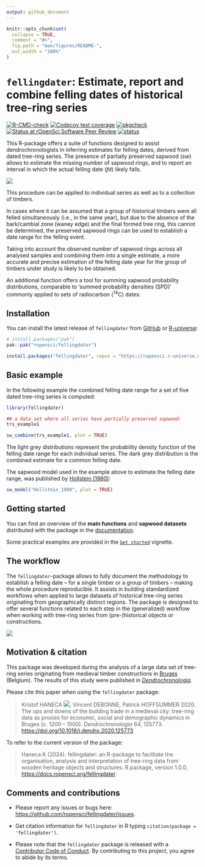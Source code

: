```yaml
---
output: github_document
---
```


<!-- README.md is generated from README.Rmd. Please edit that file -->

```r
knitr::opts_chunk$set(
  collapse = TRUE,
  comment = "#>",
  fig.path = "man/figures/README-",
  out.width = "100%"
)
```

# `fellingdater`: Estimate, report and combine felling dates of historical tree-ring series

<!-- badges: start -->

[![R-CMD-check](https://github.com/ropensci/fellingdater/actions/workflows/R-CMD-check.yaml/badge.svg)](https://github.com/ropensci/fellingdater/actions/workflows/R-CMD-check.yaml)
[![Codecov test coverage](https://codecov.io/gh/ropensci/fellingdater/branch/main/graph/badge.svg)](https://app.codecov.io/gh/ropensci/fellingdater?branch=main)
[![pkgcheck](https://github.com/ropensci/fellingdater/workflows/pkgcheck/badge.svg)](https://github.com/ropensci/fellingdater/actions?query=workflow%3Apkgcheck)
[![Status at rOpenSci Software Peer Review](https://badges.ropensci.org/618_status.svg)](https://github.com/ropensci/software-review/issues/618)
[![status](https://joss.theoj.org/papers/3db8c54ec854b575bf5450336ccb000b/status.svg)](https://joss.theoj.org/papers/3db8c54ec854b575bf5450336ccb000b)
<!-- badges: end -->

This R-package offers a suite of functions designed to assist dendrochronologists in inferring estimates for felling dates, derived from dated tree-ring series. The presence of partially preserved sapwood (*sw*) allows to estimate the missing number of sapwood rings, and to report an interval in which the actual felling date (*fd*) likely falls. 

![](man/figures/cross-section.png)

This procedure can be applied to individual series as well as to a collection of timbers. 

In cases where it can be assumed that a group of historical timbers were all felled simultaneously (i.e., in the same year), but due to the absence of the bark/cambial zone (waney edge) and the final formed tree ring, this cannot be determined, the preserved sapwood rings can be used to establish a date range for the felling event.

Taking into account the observed number of sapwood rings across all analysed samples and combining them into a single estimate, a more accurate and precise estimation of the felling date year for the group of timbers under study is likely to be obtained.

An additional function offers a tool for summing sapwood probability distributions, comparable to 'summed probability densities (SPD)' commonly applied to sets of radiocarbon (^14^C) dates.


## Installation

You can install the latest release of `fellingdater` from [GitHub](https://github.com/ropensci/fellingdater/) or [R-universe](https://ropensci.r-universe.dev/fellingdater):

```r
# install.packages("pak")
pak::pak("ropensci/fellingdater")
```

```r
install.packages("fellingdater", repos = "https://ropensci.r-universe.dev")
```

## Basic example

In the following example the combined felling date range for a set of five dated tree-ring series is computed:

```r
library(fellingdater)

## a data set where all series have partially preserved sapwood:
trs_example1
```

```r
sw_combine(trs_example1, plot = TRUE)
```

The light grey distributions represent the probability density function of the felling date range for each individual series. The dark grey distribution is the combined estimate for a common felling date. 

The sapwood model used in the example above to estimate the felling date range, was published by [Hollstein (1980)](https://search.worldcat.org/nl/title/6391864):

```r
sw_model("Hollstein_1980", plot = TRUE)
```


## Getting started

You can find an overview of the **main functions** and **sapwood datasets** distributed with the package in the [documentation](https://docs.ropensci.org/fellingdater/reference/).

Some practical examples are provided in the [`Get started`](https://docs.ropensci.org/fellingdater/articles/getting_started.html) vignette.


## The workflow

The `fellingdater`-package allows to fully document the methodology to establish a felling date -- for a single
timber or a group of timbers -- making the whole procedure reproducible. It assists in building standardized workflows when applied to large datasets of historical tree-ring series originating from geographically distinct regions. The package is designed to offer several functions related to each step in the (generalized) workflow when working with tree-ring series from (pre-)historical objects or constructions. 

![](man/figures/workflow.png)

## Motivation & citation

This package was developed during the analysis of a large data set of tree-ring series originating from medieval timber constructions in [Bruges](https://en.wikipedia.org/wiki/Bruges) (Belgium). The results of this study were published in [*Dendrochronologia*](https://www.journals.elsevier.com/dendrochronologia).

Please cite this paper when using the `fellingdater` package:

> Kristof HANECA [![](https://orcid.org/sites/default/files/images/orcid_16x16.png)](https://orcid.org/0000-0002-7719-8305), Vincent DEBONNE, Patrick HOFFSUMMER 2020. The ups and downs of the building trade in a medieval city: tree-ring data as proxies for economic, social and demographic dynamics in Bruges (*c.* 1200 -- 1500). *Dendrochronologia* 64, 125773.\
> <https://doi.org/10.1016/j.dendro.2020.125773>

To refer to the current version of the package:

> Haneca K (2024). fellingdater: an R-package to facilitate the organisation, analysis and interpretation of tree-ring data from wooden heritage objects and structures. R package, version 1.0.0, <https://docs.ropensci.org/fellingdater>.


## Comments and contributions

- Please report any issues or bugs here: <https://github.com/ropensci/fellingdater/issues>.

- Get citation information for `fellingdater` in R typing `citation(package = 'fellingdater')`.

- Please note that the `fellingdater` package is released with a [Contributor Code of Conduct](https://github.com/ropensci/fellingdater/blob/main/.github/CONTRIBUTING.md). By contributing to this project, you agree to abide by its terms.
